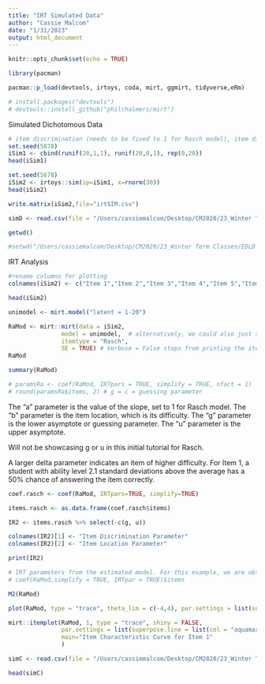 ```yaml
---
title: "IRT Simulated Data"
author: "Cassie Malcom"
date: "1/31/2023"
output: html_document
---
```


```r
knitr::opts_chunk$set(echo = TRUE)

library(pacman)

pacman::p_load(devtools, irtoys, coda, mirt, ggmirt, tidyverse,eRm)
```

```r
# install.packages("devtools")
# devtools::install_github("philchalmers/mirt")
```

Simulated Dichotomous Data
```r
# item discrimination (needs to be fixed to 1 for Rasch model), item difficulty, and number of items
set.seed(5878)
iSim1 <- cbind(runif(20,1,1), runif(20,0,1), rep(0,20))
head(iSim1)
```

```r
set.seed(5878)
iSim2 <- irtoys::sim(ip=iSim1, x=rnorm(30))
head(iSim2)
```

```r
write.matrix(iSim2,file="irtSIM.csv")
```


```r
simD <- read.csv(file = "/Users/cassiemalcom/Desktop/CM2020/23_Winter Term Classes/EDLD 640 DS Cap/IRT4Teachers/Data/irtSIM.csv", sep = " ")
```

```r
getwd()
```

```r
#setwd("/Users/cassiemalcom/Desktop/CM2020/23_Winter Term Classes/EDLD 640 DS Cap/IRT4Teachers/Data/")      # Change working directory
```


IRT Analysis

```r
#rename columns for plotting
colnames(iSim2) <- c("Item 1","Item 2","Item 3","Item 4","Item 5","Item 6","Item 7","Item 8", "Item 9", "Item 10", "Item 11", "Item 12", "Item 13", "Item 14", "Item 15", "Item 16", "Item 17", "Item 18", "Item 19", "Item 20")

head(iSim2)
```


```r
unimodel <- mirt.model("latent = 1-20")

RaMod <- mirt::mirt(data = iSim2,
               model = unimodel,  # alternatively, we could also just specify model = 1 in this case
               itemtype = "Rasch",
               SE = TRUE) # Verbose = False stops from printing the iterations
RaMod
```

```r
summary(RaMod)
```

```r
# paramsRa <- coef(RaMod, IRTpars = TRUE, simplify = TRUE, nfact = 1)
# round(paramsRa$items, 2) # g = c = guessing parameter
```


The "a" parameter is the value of the slope, set to 1 for Rasch model.
The "b" parameter is the item location, which is its difficulty.
The "g" parameter is the lower asymptote or guessing parameter.
The "u" parameter is the upper asymptote.

Will not be showcasing g or u in this initial tutorial for Rasch.

A larger delta parameter indicates an item of higher difficulty. For Item 1, a student with ability level 2.1 standard deviations above the average has a 50% chance of answering the item correctly. 

```r
coef.rasch <- coef(RaMod, IRTpars=TRUE, simplify=TRUE)

items.rasch <- as.data.frame(coef.rasch$items)

IR2 <- items.rasch %>% select(-c(g, u))

colnames(IR2)[1] <- "Item Discrimination Parameter"
colnames(IR2)[2] <- "Item Location Parameter"

print(IR2)
```

```r
# IRT parameters from the estimated model. For this example, we are obtaining simplified output without # SEs/CIs (simplify = TRUE) for conventional IRT parameters (IRTpar = TRUE).
# coef(RaMod,simplify = TRUE, IRTpar = TRUE)$items
```

```r
M2(RaMod)
```

```r
plot(RaMod, type = "trace", theta_lim = c(-4,4), par.settings = list(superpose.line = list(col = "aquamarine1")), main="ICCs for All Items")
```

```r
mirt::itemplot(RaMod, 1, type = "trace", shiny = FALSE, 
               par.settings = list(superpose.line = list(col = "aquamarine1")), 
               main="Item Characteristic Curve for Item 1"
               )
```

```r
simC <- read.csv(file = "/Users/cassiemalcom/Desktop/CM2020/23_Winter Term Classes/EDLD 640 DS Cap/IRT4Teachers/Data/irtSIM.csv", sep = " ", header = FALSE)

head(simC)
```




